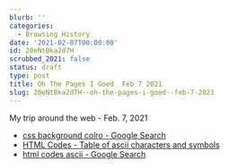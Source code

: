 ```yaml
---
blurb: ''
categories:
  - Browsing History
date: '2021-02-07T00:00:00'
id: 20eNtBka2d7H
scrubbed_2021: false
status: draft
type: post
title: Oh The Pages I Goed  Feb 7 2021
slug: 20eNtBka2d7H--oh-the-pages-i-goed--feb-7-2021
---
```


My trip around the web - Feb. 7, 2021

- [css background colro - Google Search](https://www.google.com/search?client=safari&rls=en&q=css+background+colro&ie=UTF-8&oe=UTF-8)
- [HTML Codes - Table of ascii characters and symbols](https://ascii.cl/htmlcodes.htm)
- [html codes ascii - Google Search](https://www.google.com/search?newwindow=1&client=safari&rls=en&ei=HbIgYK2DHviUwbkP7JiD6A0&q=html+codes+ascii&oq=html+codes+ascii&gs_lcp=CgZwc3ktYWIQAzICCAAyBggAEBYQHjIGCAAQFhAeMgYIABAWEB4yBggAEBYQHjIGCAAQFhAeMggIABAWEAoQHjIGCAAQFhAeMgYIABAWEB4yBggAEBYQHjoHCAAQsAMQQzoECAAQQ1DPUljOZmCJa2gDcAJ4AIABdIgB3gSSAQM3LjGYAQCgAQGqAQdnd3Mtd2l6yAEKwAEB&sclient=psy-ab&ved=0ahUKEwjthcqurtnuAhV4SjABHWzMAN0Q4dUDCAw&uact=5)
